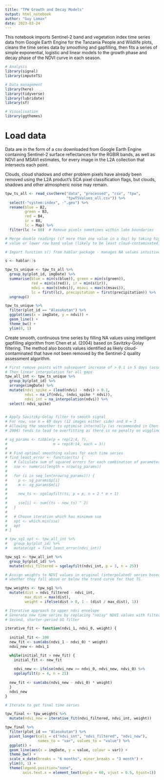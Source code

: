 ```yaml
---
title: "TPW Growth and Decay Models"
output: html_notebook
author: "Guy Lomax"
date: 2023-03-24
---
```


This notebook imports Sentinel-2 band and vegetation index time series data
from Google Earth Engine for the Tanzania People and Wildlife plots, cleans the
time series data by smoothing and gapfilling, then fits a series of simple
exponential, logistic and linear models to the growth phase and decay phase of
the NDVI curve in each season.


```r

# Analysis
library(signal)
library(imputeTS)

# Data management
library(here)
library(tidyverse)
library(lubridate)
library(sf)

# Visualisation
library(ggthemes)

```

# Load data

Data are in the form of a csv downloaded from Google Earth Engine containing
Sentinel-2 surface reflectances for the RGBIR bands, as well as NDVI and MSAVI
estimates, for every image in the L2A collection that intersects each point.

Clouds, cloud shadows and other problem pixels have already been removed using
the L2A product's SCA pixel classification flags, but clouds, shadows and
other atmospheric noise may remain.


```r

tpw_ts_all <- read_csv(here("data", "processed", "csv", "tpw",
                            "tpwTSValues_all.csv")) %>%
  select(-"system:index", -".geo") %>%
  rename(blue = B2,
         green = B3,
         red = B4,
         ir = B8,
         lc = Map) %>%
  filter(lc != 80)  # Remove pixels sometimes within lake boundaries

# Merge double readings (if more than one value in a day) by taking higher ndvi
# value or lower raw band value (likely to be least cloud-contaminated)

# Import function s() from hablar package - manages NA values intuitively

s <- hablar::s

tpw_ts_unique <- tpw_ts_all %>%
  group_by(plot_id, imgDate) %>%
  summarise(blue = min(s(blue)), green = min(s(green)),
            red = min(s(red)), ir = min(s(ir)),
            ndvi = max(s(ndvi)), msavi = max(s(msavi)),
            lc = first(lc), precipitation = first(precipitation)) %>%
  ungroup()

tpw_ts_unique %>%
  filter(plot_id == "Alasukutan") %>%
  ggplot(aes(x = imgDate, y = ndvi)) +
  geom_line() +
  theme_bw() +
  ylim(0, 1)


```

Create smooth, continuous time series by filling NA values using intelligent
gapfilling algorithm from Chen et al. (2004) based on Savitzky-Golay filtering.
The method also boosts values identified as likely cloud-contaminated that have
not been removed by the Sentinel-2 quality assessment algorithm.

```r

# First remove points with subsequent increase of > 0.1 in 5 days (assume cloud)
# Then linear interpolation for all gaps
tpw_all_int <- tpw_ts_unique %>%
  group_by(plot_id) %>%
  arrange(imgDate) %>%
  mutate(ndvi_spike = (lead(ndvi) - ndvi) > 0.1,
         ndvi = na_if(ndvi, (ndvi_spike * ndvi)),
         ndvi_int = na_interpolation(ndvi)) %>%
  select(-ndvi_spike)
         

# Apply Savitzky-Golay filter to smooth signal
# For now, use m = 60 days (12 images either side) and d = 3
# Allowing the smoother to optimise internally (as recommended in Chen et al.
# 2004) tends to lead to overfitting as there is no penalty on wiggliness.

# sg_params <- tibble(p = rep(2:4, 7),
#                     m = rep(8:14, each = 3))
# 
# # Find optimal smoothing values for each time series
# find_least_error <- function(ts) {
#   # Calculate sum of squared errors for each combination of parameters
#   sse <- numeric(length = nrow(sg_params))
#   
#   for (i in seq_len(nrow(sg_params))) {
#     p <- sg_params$p[i]
#     m <- sg_params$m[i]
#     
#     new_ts <- sgolayfilt(ts, p = p, n = 2 * m + 1)
#     
#     sse[i] <- sum((ts - new_ts) ^ 2)
#   }
#   
#   # Choose iteration which has minimum sse
#   opt <- which.min(sse)
#   opt
# }

# tpw_sg1_opt <- tpw_all_int %>%
#   group_by(plot_id) %>%
#   mutate(opt = find_least_error(ndvi_int))

tpw_sg1 <- tpw_all_int %>%
  group_by(plot_id) %>%
  mutate(ndvi_filtered = sgolayfilt(ndvi_int, p = 3, n = 25))

# Assign weights to NDVI values in original (interpolated) series based on
# whether they fall above or below the trend curve for that TS.

tpw_weights <- tpw_sg1 %>%
  mutate(dist = ndvi_filtered - ndvi_int,
         max_dist = max(dist),
         weight = ifelse(dist > 0, 1 - (dist / max_dist), 1))

# Iterative approach to upper ndvi envelope
# Generate new time series by replacing "noisy" NDVI values with filtered ones
# Second, shorter-period SG filter

iterative_fit <- function(ndvi_1, ndvi_0, weight) {
  
  initial_fit <- 100
  new_fit <- sum(abs(ndvi_1 - ndvi_0) * weight)
  ndvi_new <- ndvi_1

  while(initial_fit > new_fit) {
    initial_fit <- new_fit
    
    ndvi_new <- ifelse(ndvi_new >= ndvi_0, ndvi_new, ndvi_0) %>%
    sgolayfilt(p = 4, n = 21)
  
  new_fit <- sum(abs(ndvi_new - ndvi_0) * weight)
  }
  ndvi_new
}

# Iterate to get final time series

tpw_final <- tpw_weights %>%
  mutate(ndvi_new = iterative_fit(ndvi_filtered, ndvi_int, weight))

tpw_final %>%
  filter(plot_id == "Alasukutan") %>%
  pivot_longer(cols = c("ndvi_int", "ndvi_filtered", "ndvi_new"),
               names_to = "var", values_to = "value") %>%
  ggplot() +
  geom_line(aes(x = imgDate, y = value, colour = var)) +
  theme_bw() +
  scale_x_date(breaks = "6 months", minor_breaks = "3 month") +
  ylim(0, 1) +
  theme(legend.position="none",
        axis.text.x = element_text(angle = 60, vjust = 0.5, hjust=1))

```
